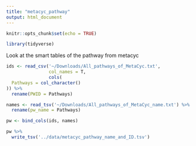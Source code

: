```yaml
---
title: "metacyc_pathway"
output: html_document
---
```


```r
knitr::opts_chunk$set(echo = TRUE)
```

```r
library(tidyverse)
```

Look at the smart tables of the pathway from metacyc

```r
ids <- read_csv('~/Downloads/All_pathways_of_MetaCyc.txt', 
                col_names = T, 
                cols(
  Pathways = col_character()
)) %>% 
  rename(PWID = Pathways)

names <- read_tsv('~/Downloads/All_pathways_of_MetaCyc_name.txt') %>% 
  rename(pw_name = Pathways)

pw <- bind_cols(ids, names)

pw %>% 
  write_tsv('../data/metacyc_pathway_name_and_ID.tsv')
```

